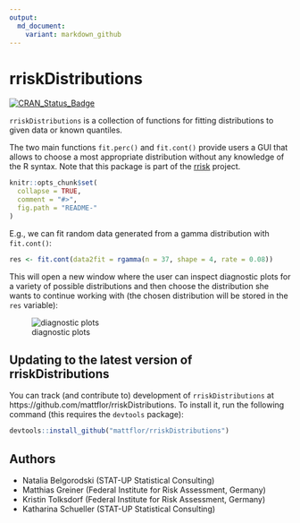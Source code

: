 ```yaml
---
output:
  md_document:
    variant: markdown_github
---
```


<!-- README.md is generated from README.Rmd. Please edit that file -->

# rriskDistributions

[![CRAN_Status_Badge](http://www.r-pkg.org/badges/version/rriskDistributions)](http://cran.r-project.org/package=rriskDistributions)

`rriskDistributions` is a collection of functions for fitting distributions to given data or 
known quantiles.

The two main functions `fit.perc()` and `fit.cont()` provide users a GUI that 
allows to choose a most appropriate distribution without any knowledge of the 
R syntax. Note that this package is part of the [rrisk](http://www.bfr.bund.de/en/rrisk__risk_modelling_and_auto_reporting_in_r-52162.html) project.

```r
knitr::opts_chunk$set(
  collapse = TRUE,
  comment = "#>",
  fig.path = "README-"
)
```

E.g., we can fit random data generated from a gamma distribution with `fit.cont()`:

```r
res <- fit.cont(data2fit = rgamma(n = 37, shape = 4, rate = 0.08))
```

This will open a new window where the user can inspect diagnostic plots for a variety of possible distributions and then choose the distribution she wants to continue working with (the chosen distribution will be stored in the `res` variable):

![diagnostic plots](README-diagnostic_plots-fitting_continuous_distributions.png)


## Updating to the latest version of rriskDistributions

You can track (and contribute to) development of `rriskDistributions` at https://github.com/mattflor/rriskDistributions. To install it, run the following command (this requires the `devtools` package):

```r
devtools::install_github("mattflor/rriskDistributions")
```

## Authors

* Natalia Belgorodski (STAT-UP Statistical Consulting)
* Matthias Greiner (Federal Institute for Risk Assessment, Germany)
* Kristin Tolksdorf (Federal Institute for Risk Assessment, Germany)
* Katharina Schueller (STAT-UP Statistical Consulting)
